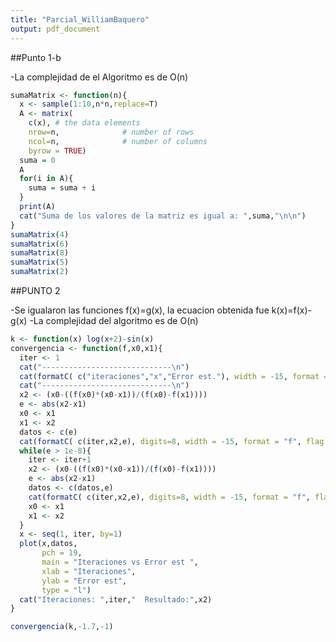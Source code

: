 ```yaml
---
title: "Parcial_WilliamBaquero"
output: pdf_document
---
```


##Punto 1-b

-La complejidad de el Algoritmo es de O(n)

```r
sumaMatrix <- function(n){
  x <- sample(1:10,n*n,replace=T)
  A <- matrix( 
    c(x), # the data elements 
    nrow=n,              # number of rows 
    ncol=n,              # number of columns 
    byrow = TRUE)
  suma = 0
  A
  for(i in A){
    suma = suma + i
  }
  print(A)
  cat("Suma de los valores de la matriz es igual a: ",suma,"\n\n")
}
sumaMatrix(4)
sumaMatrix(6)
sumaMatrix(8)
sumaMatrix(5)
sumaMatrix(2)
```

##PUNTO 2

-Se igualaron las funciones f(x)=g(x), la ecuacion obtenida fue k(x)=f(x)-g(x)
-La complejidad del algoritmo es de O(n)
```r
k <- function(x) log(x+2)-sin(x)
convergencia <- function(f,x0,x1){
  iter <- 1
  cat("-----------------------------\n")
  cat(formatC( c("iteraciones","x","Error est."), width = -15, format = "f", flag = " "), "\n") 
  cat("-----------------------------\n")
  x2 <- (x0-((f(x0)*(x0-x1))/(f(x0)-f(x1))))
  e <- abs(x2-x1)
  x0 <- x1
  x1 <- x2
  datos <- c(e)
  cat(formatC( c(iter,x2,e), digits=8, width = -15, format = "f", flag = " "), "\n") 
  while(e > 1e-8){
    iter <- iter+1
    x2 <- (x0-((f(x0)*(x0-x1))/(f(x0)-f(x1))))
    e <- abs(x2-x1)
    datos <- c(datos,e)
    cat(formatC( c(iter,x2,e), digits=8, width = -15, format = "f", flag = " "), "\n") 
    x0 <- x1
    x1 <- x2
  }
  x <- seq(1, iter, by=1)
  plot(x,datos,
       pch = 19,
       main = "Iteraciones vs Error est ",
       xlab = "Iteraciones",
       ylab = "Error est",
       type = "l")
  cat("Iteraciones: ",iter,"  Resultado:",x2) 
}

convergencia(k,-1.7,-1)
```

